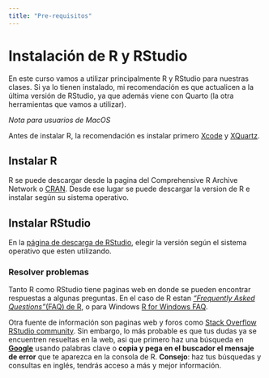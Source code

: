 ```yaml
---
title: "Pre-requisitos"
---
```


# Instalación de R y RStudio

En este curso vamos a utilizar principalmente R y RStudio para nuestras clases. Si ya lo tienen instalado, mi recomendación es que actualicen a la última versión de RStudio, ya que además viene con Quarto (la otra herramientas que vamos a utilizar).

*Nota para usuarios de MacOS*

Antes de instalar R, la recomendación es instalar primero [Xcode](https://developer.apple.com/xcode/) y [XQuartz](https://www.xquartz.org/).

## Instalar R

R se puede descargar desde la pagina del Comprehensive R Archive Network o [CRAN](https://cran.r-project.org/). Desde ese lugar se puede descargar la version de R e instalar según su sistema operativo.

## Instalar RStudio

En la [página de descarga de RStudio](https://www.rstudio.com/products/rstudio/download/#download), elegir la versión según el sistema operativo que esten utilizando.

### Resolver problemas

Tanto R como RStudio tiene paginas web en donde se pueden encontrar respuestas a algunas preguntas. En el caso de R estan [*"Frequently Asked Questions"*(FAQ) de R](https://cran.r-project.org/doc/FAQ/R-FAQ.html), o para Windows [R for Windows FAQ](https://cran.r-project.org/bin/windows/base/rw-FAQ.html#How-do-I-UNinstall-R_003f).

Otra fuente de información son paginas web y foros como [Stack Overflow](https://stackoverflow.com/) [RStudio community](https://community.rstudio.com/). Sin embargo, lo más probable es que tus dudas ya se encuentren resueltas en la web, asi que primero haz una búsqueda en [**Google**](https://www.google.com/) usando palabras clave o **copia y pega en el buscador el mensaje de error** que te aparezca en la consola de R. 
**Consejo**: haz tus búsquedas y consultas en inglés, tendrás acceso a más y mejor información.